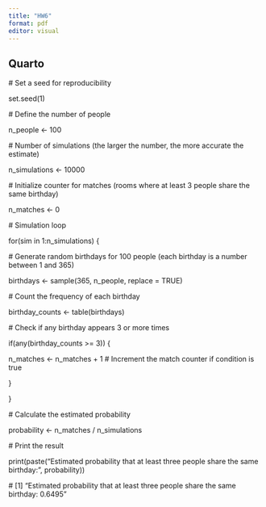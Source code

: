 ```yaml
---
title: "HW6"
format: pdf
editor: visual
---
```


## Quarto

\# Set a seed for reproducibility

set.seed(1)

\# Define the number of people

n_people \<- 100

\# Number of simulations (the larger the number, the more accurate the estimate)

n_simulations \<- 10000

\# Initialize counter for matches (rooms where at least 3 people share the same birthday)

n_matches \<- 0

\# Simulation loop

for(sim in 1:n_simulations) {

\# Generate random birthdays for 100 people (each birthday is a number between 1 and 365)

birthdays \<- sample(365, n_people, replace = TRUE)

\# Count the frequency of each birthday

birthday_counts \<- table(birthdays)

\# Check if any birthday appears 3 or more times

if(any(birthday_counts \>= 3)) {

n_matches \<- n_matches + 1 \# Increment the match counter if condition is true

}

}

\# Calculate the estimated probability

probability \<- n_matches / n_simulations

\# Print the result

print(paste("Estimated probability that at least three people share the same birthday:", probability))

\# \[1\] "Estimated probability that at least three people share the same birthday: 0.6495"
